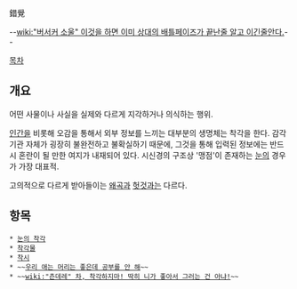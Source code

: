 錯覺

--[[wiki:"버서커 소울" 이것을 하면 이미 상대의 배틀페이즈가 끝난줄 알고 이긴줄안다.]]--

[[목차]]

== 개요 ==
어떤 사물이나 사실을 실제와 다르게 지각하거나 의식하는 행위.

[[인간]]을 비롯해 오감을 통해서 외부 정보를 느끼는 대부분의 생명체는 착각을 한다. 감각기관 자체가 굉장히 불완전하고 불확실하기 때문에, 그것을 통해 입력된 정보에는 반드시 혼란이 될 만한 여지가 내재되어 있다. 시신경의 구조상 '맹점'이 존재하는 [[눈]]의 경우가 가장 대표적.

고의적으로 다르게 받아들이는 [[왜곡]]과 [[헛것]]과는 다르다.

== 항목 ==

 * [[눈의 착각]]
 * [[착각물]]
 * [[착시]]
 * ~~[[우리 애는 머리는 좋은데 공부를 안 해]]~~
 * ~~[[wiki:"츤데레" 차, 착각하지마! 딱히 니가 좋아서 그러는 건 아냐!]]~~
